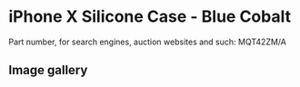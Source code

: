 
# iPhone X Silicone Case - Blue Cobalt

Part number, for search engines, auction websites and such: MQT42ZM/A

## Image gallery

<div style={{ width: '100%', maxWidth: '768px' }}>
<GalleryComponent
    images={[
      {
        original: "/everysource/MQT42.webp",
        thumbnail: "/everypreview/MQT42.webp",
      },
      {
        original: "/everysource/MQT42_AV1_SILVER.webp",
        thumbnail: "/everypreview/MQT42_AV1_SILVER.webp",
      },
      {
        original: "/everysource/MQT42_AV1_SPACE_GRAY.webp",
        thumbnail: "/everypreview/MQT42_AV1_SPACE_GRAY.webp",
      },
      {
        original: "/everysource/MQT42_AV2.webp",
        thumbnail: "/everypreview/MQT42_AV2.webp",
      }
    ]}
  />
</div>